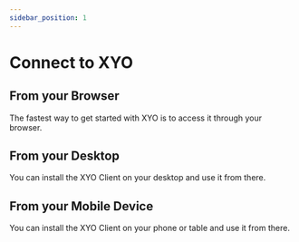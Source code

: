 ```yaml
---
sidebar_position: 1
---
```


# Connect to XYO

## From your Browser

The fastest way to get started with XYO is to access it through your browser.

## From your Desktop

You can install the XYO Client on your desktop and use it from there.

## From your Mobile Device

You can install the XYO Client on your phone or table and use it from there.
